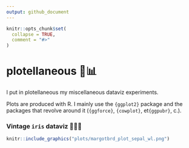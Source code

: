 ```yaml
---
output: github_document
---
```


<!-- README.md is generated from README.Rmd. Please edit that file -->

```r
knitr::opts_chunk$set(
  collapse = TRUE,
  comment = "#>"
)
```

# plotellaneous 🎨📊

<!-- badges: start -->
<!-- badges: end -->

I put in plotellaneous my miscellaneous dataviz experiments. 

Plots are produced with R. I mainly use the `{ggplot2}` package and the packages that revolve around it (`{ggforce}`, `{cowplot}`, et`{ggpubr}`, c.). 

### Vintage `iris` dataviz 🌸🌸🌸

```r
knitr::include_graphics("plots/margotbrd_plot_sepal_wl.png")
```
